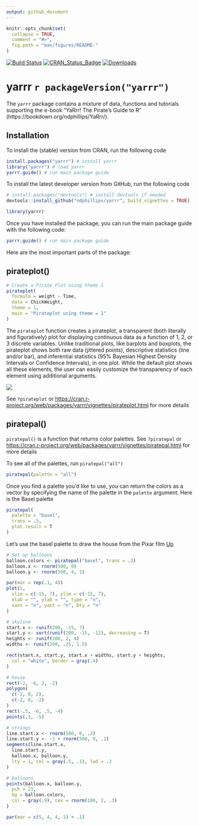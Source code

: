 ```yaml
---
output: github_document
---
```


<!-- README.md is generated from README.Rmd. Please edit that file -->

```r
knitr::opts_chunk$set(
  collapse = TRUE,
  comment = "#>",
  fig.path = "man/figures/README-"
)
```

[![Build Status](https://travis-ci.org/ndphillips/yarrr.svg?branch=master)](https://travis-ci.org/ndphillips/yarrr)
[![CRAN_Status_Badge](http://www.r-pkg.org/badges/version/yarrr)](https://CRAN.R-project.org/package=yarrr)
[![Downloads](http://cranlogs.r-pkg.org/badges/yarrr?color=brightgreen)](http://www.r-pkg.org/pkg/yarrr)

# yarrr `r packageVersion("yarrr")`

The `yarrr` package contains a mixture of data, functions and tutorials supporting the e-book "YaRrr! The Pirate's Guide to R" (https://bookdown.org/ndphillips/YaRrr/). 

## Installation

To install the (stable) version from CRAN, run the following code

```R
install.packages("yarrr") # install yarrr
library("yarrr") # load yarrr
yarrr.guide() # run main package guide
```

To install the latest developer version from GitHub, run the following code

```R
# install.packages("devtools") # install devtools if needed
devtools::install_github("ndphillips/yarrr", build_vignettes = TRUE)
```

```r
library(yarrr)
```

Once you have installed the package, you can run the main package guide with the following code:

```R
yarrr.guide() # run main package guide
```

Here are the most important parts of the package:


## pirateplot()

```r
# Create a Pirate Plot using theme 1
pirateplot(
  formula = weight ~ Time,
  data = ChickWeight,
  theme = 1,
  main = "Pirateplot using theme = 1"
)
```

The `pirateplot` function creates a pirateplot, a transparent (both literally and figuratively) plot for displaying continuous data as a function of 1, 2, or 3 discrete variables. Unlike traditional plots, like barplots and boxplots, the pirateplot shows both raw data (jittered points), descriptive statistics (line and/or bar), and inferential statistics (95% Bayesian Highest Density Intervals or Confidence Intervals), in one plot. While the default plot shows all these elements, the user can easily customize the transparency of each element using additional arguments. 

![](inst/ppelements.png)

See `?pirateplot` or [https://cran.r-project.org/web/packages/yarrr/vignettes/pirateplot.html](https://cran.r-project.org/web/packages/yarrr/vignettes/pirateplot.html) for more details

## piratepal()

`piratepal()` is a function that returns color palettes. See `?piratepal` or [https://cran.r-project.org/web/packages/yarrr/vignettes/piratepal.html](https://cran.r-project.org/web/packages/yarrr/vignettes/piratepal.html) for more details

To see all of the palettes, run `piratepal("all")`

```r
piratepal(palette = "all")
```

Once you find a palette you'd like to use, you can return the colors as a vector by specifying the name of the palette in the `palette` argument. Here is the Basel palette

```r
piratepal(
  palette = "basel",
  trans = .5,
  plot.result = T
)
```

Let's use the basel palette to draw the house from the Pixar film [Up ](https://www.youtube.com/watch?v=pkqzFUhGPJg)

```r
# Set up balloons
balloon.colors <- piratepal("basel", trans = .2)
balloon.x <- rnorm(500, 0)
balloon.y <- rnorm(500, 4, 1)

par(mar = rep(.1, 4))
plot(1,
  xlim = c(-15, 7), ylim = c(-15, 7),
  xlab = "", ylab = "", type = "n",
  xaxt = "n", yaxt = "n", bty = "n"
)

# skyline
start.x <- runif(200, -15, 7)
start.y <- sort(runif(200, -15, -12), decreasing = T)
heights <- runif(200, 2, 4)
widths <- runif(200, .25, 1.5)

rect(start.x, start.y, start.x + widths, start.y + heights,
  col = "white", border = gray(.4)
)

# house
rect(-2, -6, 2, -2)
polygon(
  c(-2, 0, 2),
  c(-2, 0, -2)
)
rect(-.5, -6, .5, -4)
points(.3, -5)

# strings
line.start.x <- rnorm(500, 0, .2)
line.start.y <- -1 + rnorm(500, 0, .1)
segments(line.start.x,
  line.start.y,
  balloon.x, balloon.y,
  lty = 1, col = gray(.5, .1), lwd = .2
)

# balloons
points(balloon.x, balloon.y,
  pch = 21,
  bg = balloon.colors,
  col = gray(.9), cex = rnorm(100, 2, .3)
)
```

```r
par(mar = c(5, 4, 4, 1) + .1)
```



